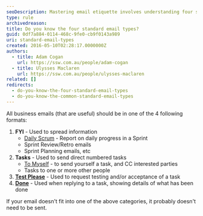 ```yaml
---
seoDescription: Mastering email etiquette involves understanding four standard email types - FYI (information), Tasks, Test Please (testing and acceptance), and Done (task completion).
type: rule
archivedreason:
title: Do you know the four standard email types?
guid: 0df7a884-0114-468c-9fe0-cb9f0143a989
uri: standard-email-types
created: 2016-05-10T02:28:17.0000000Z
authors:
  - title: Adam Cogan
    url: https://ssw.com.au/people/adam-cogan
  - title: Ulysses Maclaren
    url: https://ssw.com.au/people/ulysses-maclaren
related: []
redirects:
  - do-you-know-the-four-standard-email-types
  - do-you-know-the-common-standard-email-types
---
```


All business emails (that are useful) should be in one of the 4 following formats:
1. **FYI** - Used to spread information
   * [Daily Scrum](/methodology-do-you-do-daily-scrums-aka-stand-up-meetings) - Report on daily progress in a Sprint
   * Sprint Review/Retro emails
   * Sprint Planning emails, etc
2. **Tasks** - Used to send direct numbered tasks
   * [To Myself](/dones-do-you-send-yourself-emails) - to send yourself a task, and CC interested parties
   * Tasks to one or more other people
3. [**Test Please**](/conduct-a-test-please-internally-and-then-with-the-client) - Used to request testing and/or acceptance of a task
4. [**Done**](/dones-do-you-reply-done-and-delete-the-original-email) - Used when replying to a task, showing details of what has been done

If your email doesn't fit into one of the above categories, it probably doesn't need to be sent.